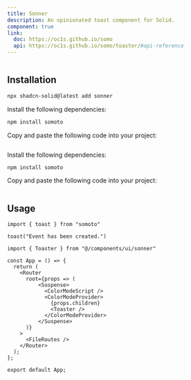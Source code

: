 ```yaml
---
title: Sonner
description: An opinionated toast component for Solid.
component: true
link:
  doc: https://oc1s.github.io/somo
  api: https://oc1s.github.io/somo/toaster/#api-reference
---
```




<ComponentPreview name="sonner-demo" >

```tsx file=<rootDir>/src/registry/tailwindcss/examples/sonner-demo.tsx
```

</ComponentPreview>

## Installation

<ComponentInstallation >


```bash
npx shadcn-solid@latest add sonner
```


<Step >

<StepItem>Install the following dependencies:</StepItem>
```bash
npm install somoto
```

<StepItem>Copy and paste the following code into your project:</StepItem>
```tsx file=<rootDir>/src/registry/tailwindcss/ui/sonner.tsx
```

</Step>

<Step >

<StepItem>Install the following dependencies:</StepItem>
```bash
npm install somoto
```

<StepItem>Copy and paste the following code into your project:</StepItem>
```tsx file=<rootDir>/../packages/unocss/ui/sonner.tsx
```

</Step>

</ComponentInstallation>

## Usage

```tsx
import { toast } from "somoto"
```

```tsx
toast("Event has been created.")
```

```tsx title="src/main.tsx" {1,11}
import { Toaster } from "@/components/ui/sonner"
 
const App = () => {
  return (
    <Router
      root={props => (
          <Suspense>
            <ColorModeScript />
            <ColorModeProvider>
              {props.children}
              <Toaster />
            </ColorModeProvider>
          </Suspense>
      )}
    >
      <FileRoutes />
    </Router>
  );
};
 
export default App;
```
